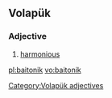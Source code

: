 ==Volapük==

===Adjective===
{{head|vo|adjectives}}

# [[harmonious]]

[[Category:Volapük adjectives]]

[[pl:baitonik]]
[[vo:baitonik]]